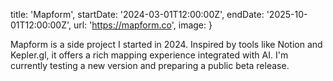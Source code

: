 
  title: 'Mapform',
  startDate: '2024-03-01T12:00:00Z',
  endDate: '2025-10-01T12:00:00Z',
  url: 'https://mapform.co',
  image: <PostImage blur src={Mapform} alt="Mapform" />
}

Mapform is a side project I started in 2024. Inspired by tools like Notion and
Kepler.gl, it offers a rich mapping experience integrated with AI. I'm currently
testing a new version and preparing a public beta release.